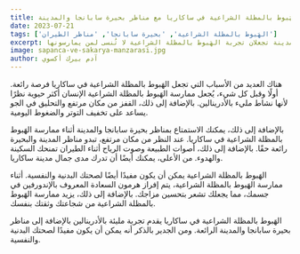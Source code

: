 ```yaml
---
title: الهَبوط بالمظلة الشراعية في ساكاريا مع مناظر بحيرة سابانجا والمدينة
date: 2023-07-21
tags: ['الهَبوط بالمظلة الشراعية', 'بحيرة سابانجا', 'مناظر الطيران']
excerpt: ساكاريا هي مدينة تركية تقع في منطقة مرمرة. تُعرف ساكاريا بجمالها الطبيعي وثرواتها التاريخية والثقافية، وهي أيضًا مكان رائع لممارسة الهَبوط بالمظلة الشراعية. تتيح لك جبالها العالية ومناظرها الجميلة وجوها منعشًا فرصة رائعة لممارسة الهَبوط بالمظلة الشراعية. بحيرة سابانجا ومناظر المدينة تجعلان تجربة الهَبوط بالمظلة الشراعية لا تُنسى لمن يمارسونها.
image: sapanca-ve-sakarya-manzarasi.jpg
author: آدم بيرك أكسوي
---
```


هناك العديد من الأسباب التي تجعل الهَبوط بالمظلة الشراعية في ساكاريا فرصة رائعة. أولًا وقبل كل شيء، يُجعل ممارسة الهَبوط بالمظلة الشراعية الإنسان أكثر حيوية نظرًا لأنها نشاط مليء بالأدرينالين. بالإضافة إلى ذلك، القفز من مكان مرتفع والتحليق في الجو يساعد على تخفيف التوتر والضغوط اليومية.

<CustomImage src="https://raw.githubusercontent.com/ademberk90/yamacparasutusakarya-blogposts/main/images/content/sapanca-ve-sakarya-manzarasi1.jpg" alt="منظر بحيرة سابانجا" />

بالإضافة إلى ذلك، يمكنك الاستمتاع بمناظر بحيرة سابانجا والمدينة أثناء ممارسة الهَبوط بالمظلة الشراعية في ساكاريا. عند النظر من مكان مرتفع، تبدو مناظر المدينة والبحيرة رائعة حقًا. بالإضافة إلى ذلك، أصوات الطبيعة وصوت الرياح أثناء الطيران تمنحك السكينة والهدوء. من الأعلى، يمكنك أيضًا أن تدرك مدى جمال مدينة ساكاريا.

الهَبوط بالمظلة الشراعية يمكن أن يكون مفيدًا أيضًا لصحتك البدنية والنفسية. أثناء ممارسة الهَبوط بالمظلة الشراعية، يتم إفراز هرمون السعادة المعروف بالإندورفين في جسمك، مما يجعلك تشعر بتحسين مزاجك. بالإضافة إلى ذلك، يزيد ممارسة الهَبوط بالمظلة الشراعية من شجاعتك وثقتك بنفسك.

الهَبوط بالمظلة الشراعية في ساكاريا يقدم تجربة مليئة بالأدرينالين بالإضافة إلى مناظر بحيرة سابانجا والمدينة الرائعة. ومن الجدير بالذكر أنه يمكن أن يكون مفيدًا لصحتك البدنية والنفسية.
